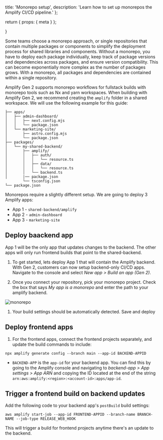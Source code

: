   title: 'Monorepo setup',
  description: 'Learn how to set up monorepos the Amplify CI/CD pipeline.'
};

  return {
    props: {
      meta
    }
  };

}

Some teams choose a monorepo approach, or single repositories that contain multiple packages or components to simplify the deployment process for shared libraries and components. Without a monorepo, you have to deploy each package individually, keep track of package versions and dependencies across packages, and ensure version compatibility. This can become exponentially more complex as the number of packages grows. With a monorepo, all packages and dependencies are contained within a single repository.

Amplify Gen 2 supports monorepo workflows for fullstack builds with monorepo tools such as Nx and yarn workspaces. When building with Amplify Gen 2, we recommend creating the `amplify` folder in a shared workspace. We will use the following example for this guide:

```text
├── apps/
│   ├── admin-dashboard/
│   │   ├── next.config.mjs
│   │   └── package.json
│   └── marketing-site/
│       ├── astro.config.mjs
│       └── package.json
├── packages/
│   └── my-shared-backend/
│       ├── amplify/
│       │   ├── auth/
│       │   │   └── resource.ts
│       │   ├── data/
│       │   │   └── resource.ts
│       │   └── backend.ts
│       |── package.json
        └── tsconfig.json
└── package.json
```

Monorepos require a slightly different setup. We are going to deploy 3 Amplify apps:

- App 1 - `shared-backend/amplify`
- App 2 - `admin-dashboard`
- App 3 - `marketing-site`

## Deploy baackend app

App 1 will be the only app that updates changes to the backend. The other apps will only run frontend builds that point to the shared-backend.

1. To get started, lets deploy App 1 that will contain the Amplify backend. With Gen 2, customers can now setup backend-only CI/CD apps. Navigate to the console and select _New app > Build an app (Gen 2)_.

1. Once you connect your repository, pick your monorepo project. Check the box that says _My app is a monorepo_ and enter the path to your amplify backend.

![monorepo](/images/gen2/fullstack-branching/monorepo.png)

1. Your build settings should be automatically detected. Save and deploy

## Deploy frontend apps

1. For the frontend apps, connect the frontend projects separately, and update the build commands to include:

```
npx amplify generate config --branch main --app-id BACKEND-APPID
```

- `BACKEND-APP` is the `app-id` for your backend app. You can find this by going to the Amplify console and navigating to _backend-app > App settings > App ARN_ and copying the ID located at the end of the string `arn:aws:amplify:<region>:<account-id>:apps/app-id`.

## Trigger a frontend build on backend updates

Add the following code to your backend app's `postBuild` build settings:

```
aws amplify start-job --app-id FRONTEND-APPID --branch-name BRANCH-NAME --job-type RELEASE_WEB_HOOK
```

This will trigger a build for frontend projects anytime there's an update to the backend.
